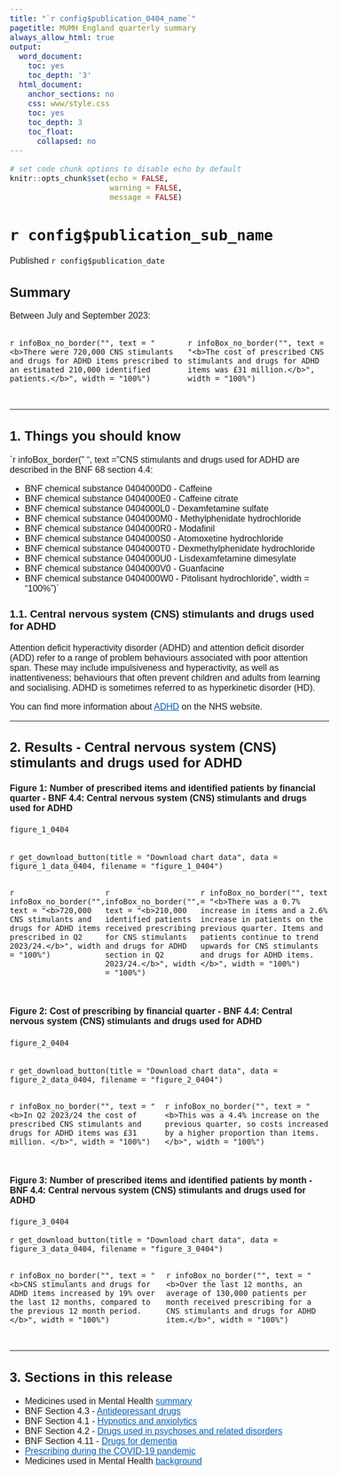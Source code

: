 ```yaml
---
title: "`r config$publication_0404_name`"
pagetitle: MUMH England quarterly summary
always_allow_html: true
output:
  word_document:
    toc: yes
    toc_depth: '3'
  html_document:
    anchor_sections: no
    css: www/style.css
    toc: yes
    toc_depth: 3
    toc_float:
      collapsed: no
---
```


<script>
  $(document).ready(function() {
    $('#header').prepend('<img src=`r knitr::image_uri("www/bsa_logo.svg")` alt=\"NHSBSA logo\" style=\"position:absolute; top: 0; right: 0; padding: 10px; width: 25%;\">');
  });
</script>

<style type="text/css">  body, td {
    font-size: 16px;
    font-family: sans-serif;
  }
  .list-group-item.active {
    background-color: #005EB8!important;
    border-color: #005EB8!important;
  }
    a {
        color: #005EB8!important;
    }
    .tocify {
        border-radius: 0px!important;
    }
</style>
  <html lang="en">

```r
# set code chunk options to disable echo by default
knitr::opts_chunk$set(echo = FALSE,
                      warning = FALSE,
                      message = FALSE)

```

<main>

# `r config$publication_sub_name` {.toc-ignore}

Published `r config$publication_date` 

## Summary

Between July and September 2023:

::::{.row style="display: flex; padding-bottom: 15px;"}
:::{.col-md-6}
`r infoBox_no_border("", text = "<b>There were 720,000 CNS stimulants and drugs for ADHD items prescribed to an estimated 210,000 identified patients.</b>", width = "100%")`
:::
:::{.col-md-6}
`r infoBox_no_border("", text = "<b>The cost of prescribed CNS stimulants and drugs for ADHD items was £31 million.</b>", width = "100%")`
:::
::::

---

## 1. Things you should know

`r infoBox_border(" ", text = "CNS stimulants and drugs used for ADHD are described in the BNF 68 section 4.4: 

* BNF chemical substance 0404000D0 - Caffeine
* BNF chemical substance 0404000E0 - Caffeine citrate
* BNF chemical substance 0404000L0 - Dexamfetamine sulfate
* BNF chemical substance 0404000M0 - Methylphenidate hydrochloride
* BNF chemical substance 0404000R0 - Modafinil
* BNF chemical substance 0404000S0 - Atomoxetine hydrochloride
* BNF chemical substance 0404000T0 - Dexmethylphenidate hydrochloride
* BNF chemical substance 0404000U0 - Lisdexamfetamine dimesylate
* BNF chemical substance 0404000V0 - Guanfacine
* BNF chemical substance 0404000W0 - Pitolisant hydrochloride", width = "100%")`

### 1.1. Central nervous system (CNS) stimulants and drugs used for ADHD {.toc-ignore}

Attention deficit hyperactivity disorder (ADHD) and attention deficit disorder (ADD) refer to a range of problem behaviours associated with poor attention span. These may include impulsiveness and hyperactivity, as well as inattentiveness; behaviours that often prevent children and adults from learning and socialising. ADHD is sometimes referred to as hyperkinetic disorder (HD).

You can find more information about [ADHD](https://www.nhs.uk/conditions/attention-deficit-hyperactivity-disorder-adhd/) on the NHS website.

---

## 2. Results - Central nervous system (CNS) stimulants and drugs used for ADHD

#### Figure 1: Number of prescribed items and identified patients by financial quarter - BNF 4.4: Central nervous system (CNS) stimulants and drugs used for ADHD

```r

figure_1_0404
  
```
`r get_download_button(title = "Download chart data", data = figure_1_data_0404, filename = "figure_1_0404")`

::::{.row style="display: flex; padding-bottom: 15px;"}
:::{.col-md-4}
`r infoBox_no_border("", text = "<b>720,000 CNS stimulants and drugs for ADHD items prescribed in Q2 2023/24.</b>", width = "100%")`
:::
:::{.col-md-4}
`r infoBox_no_border("", text = "<b>210,000 identified patients received prescribing for CNS stimulants and drugs for ADHD section in Q2 2023/24.</b>", width = "100%")`
:::
:::{.col-md-4}
`r infoBox_no_border("", text = "<b>There was a 0.7% increase in items and a 2.6% increase in patients on the previous quarter. Items and patients continue to trend upwards for CNS stimulants and drugs for ADHD items. </b>", width = "100%")`
:::
::::


#### Figure 2: Cost of prescribing by financial quarter - BNF 4.4: Central nervous system (CNS) stimulants and drugs used for ADHD

```r

figure_2_0404
  
```
`r get_download_button(title = "Download chart data", data = figure_2_data_0404, filename = "figure_2_0404")`

::::{.row style="display: flex; padding-bottom: 15px;"}
:::{.col-md-6}
`r infoBox_no_border("", text = "<b>In Q2 2023/24 the cost of prescribed CNS stimulants and drugs for ADHD items was £31 million. </b>", width = "100%")`
:::
:::{.col-md-6}
`r infoBox_no_border("", text = "<b>This was a 4.4% increase on the previous quarter, so costs increased by a higher proportion than items.</b>", width = "100%")`
:::
::::

#### Figure 3: Number of prescribed items and identified patients by month - BNF 4.4: Central nervous system (CNS) stimulants and drugs used for ADHD

```r

figure_3_0404
```
`r get_download_button(title = "Download chart data", data = figure_3_data_0404, filename = "figure_3_0404")`

::::{.row style="display: flex; padding-bottom: 15px;"}
:::{.col-md-6}
`r infoBox_no_border("", text = "<b>CNS stimulants and drugs for ADHD items increased by 19% over the last 12 months, compared to the previous 12 month period. </b>", width = "100%")`
:::
:::{.col-md-6}
`r infoBox_no_border("", text = "<b>Over the last 12 months, an average of 130,000 patients per month received prescribing for a CNS stimulants and drugs for ADHD item.</b>", width = "100%")`
:::
::::

---

## 3. Sections in this release

* Medicines used in Mental Health [summary](`r config$html_top_link`)
* BNF Section 4.3 - [Antidepressant drugs](`r config$html_0403_link`)
* BNF Section 4.1 - [Hypnotics and anxiolytics](`r config$html_0401_link`)
* BNF Section 4.2 - [Drugs used in psychoses and related disorders](`r config$html_0402_link`)
* BNF Section 4.11 - [Drugs for dementia](`r config$html_0411_link`)
* [Prescribing during the COVID-19 pandemic](`r config$html_model_link`)
* Medicines used in Mental Health [background](`r config$background_link`)